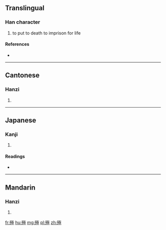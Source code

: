 ==Translingual==

===Han character===
{{Han char|rn=78|rad=歹|as=09|sn=13|four=17214|canj=MNMEM,MNNEM}}

# to put to death to imprison for life

====References====
* {{Han ref|kx=0582.080|dkj=16517|dj=0975.090|hdz=21391.020|uh=6B9B|ud=27547|bh=DDFB|bd=56827}}

----

==Cantonese==

===Hanzi===
{{yue-hanzi|jyut=gik1|y=gik1}}

# {{defn|lang=yue|sort=歹09}}

----

==Japanese==

===Kanji===
{{ja-kanji|grade=|rs=歹09}}

# {{defn|lang=ja|sort=歹09}}

====Readings====
* {{ja-readings|on=[[きょく]] (kyoku), [[こく]] (koku)|kun=[[ころす]] (korosu)}}

----

==Mandarin==

===Hanzi===
{{cmn-hanzi|pin=[[jí]] ([[ji2]])|wg=chi<sup>2</sup>}}

# {{defn|lang=cmn|sort=歹09}}

[[fr:殛]]
[[hu:殛]]
[[mg:殛]]
[[pl:殛]]
[[zh:殛]]